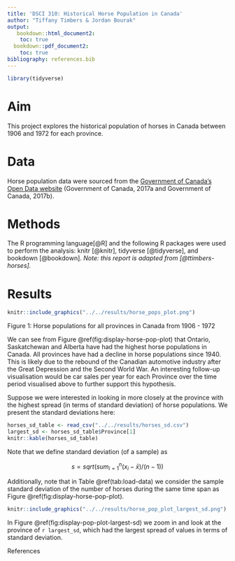 ```yaml
---
title: 'DSCI 310: Historical Horse Population in Canada'
author: "Tiffany Timbers & Jordan Bourak"
output:
   bookdown::html_document2:
    toc: true
  bookdown::pdf_document2:
    toc: true
bibliography: references.bib
---
```


```r
library(tidyverse)
```

# Aim

This project explores the historical population of horses in Canada between 1906 and 1972 for each province.

# Data

Horse population data were sourced from the [Government of Canada's Open Data website](http://open.canada.ca/en/open-data) (Government of Canada, 2017a and Government of Canada, 2017b).

# Methods

The R programming language[@R] and the following R packages were used to perform the analysis: knitr [@knitr], tidyverse [@tidyverse], and bookdown [@bookdown]. *Note: this report is adapted from [@ttimbers-horses].*

# Results

```r
knitr::include_graphics("../../results/horse_pops_plot.png")
```

Figure 1: Horse populations for all provinces in Canada from 1906 - 1972

We can see from Figure \@ref(fig:display-horse-pop-plot) that Ontario, Saskatchewan and Alberta have had the highest horse populations in Canada. All provinces have had a decline in horse populations since 1940. This is likely due to the rebound of the Canadian automotive industry after the Great Depression and the Second World War. An interesting follow-up visualisation would be car sales per year for each Province over the time period visualised above to further support this hypothesis.

Suppose we were interested in looking in more closely at the province with the highest spread (in terms of standard deviation) of horse populations. We present the standard deviations here:

```r
horses_sd_table <- read_csv("../../results/horses_sd.csv")
largest_sd <- horses_sd_table$Province[1]
knitr::kable(horses_sd_table)
```

Note that we define standard deviation (of a sample) as

$$s = sqrt( sum_{i = 1}^n(x_i - \bar{x}) / (n-1))$$

Additionally, note that in Table \@ref(tab:load-data) we consider the sample standard deviation of the number of horses during the same time span as Figure \@ref(fig:display-horse-pop-plot).

```r
knitr::include_graphics("../../results/horse_pop_plot_largest_sd.png")
```

In Figure \@ref(fig:display-pop-plot-largest-sd) we zoom in and look at the province of `r largest_sd`, which had the largest spread of values in terms of standard deviation.

References
